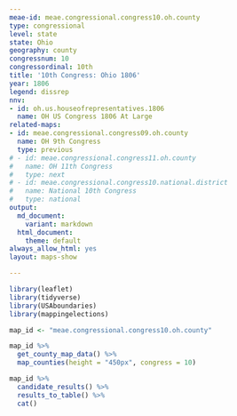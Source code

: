 ```yaml
---
meae-id: meae.congressional.congress10.oh.county
type: congressional
level: state
state: Ohio
geography: county
congressnum: 10
congressordinal: 10th
title: '10th Congress: Ohio 1806'
year: 1806
legend: dissrep
nnv:
- id: oh.us.houseofrepresentatives.1806
  name: OH US Congress 1806 At Large
related-maps:
- id: meae.congressional.congress09.oh.county
  name: OH 9th Congress
  type: previous
# - id: meae.congressional.congress11.oh.county
#   name: OH 11th Congress
#   type: next
# - id: meae.congressional.congress10.national.district
#   name: National 10th Congress
#   type: national
output:
  md_document:
    variant: markdown
  html_document:
    theme: default
always_allow_html: yes
layout: maps-show

---
```


```r
library(leaflet)
library(tidyverse)
library(USAboundaries)
library(mappingelections)

map_id <- "meae.congressional.congress10.oh.county"
```

<div class="map">

```r
map_id %>%
  get_county_map_data() %>%
  map_counties(height = "450px", congress = 10)
```

</div>

<div class="results-table">

```r
map_id %>%
  candidate_results() %>%
  results_to_table() %>%
  cat()
```

</div>
